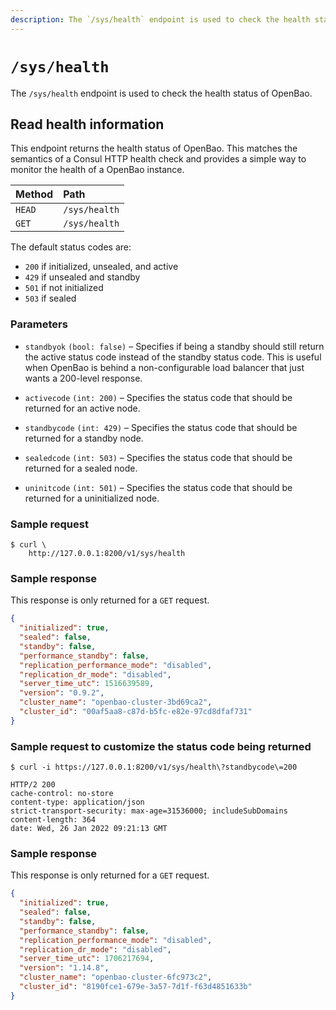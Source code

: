 ```yaml
---
description: The `/sys/health` endpoint is used to check the health status of OpenBao.
---
```


# `/sys/health`

The `/sys/health` endpoint is used to check the health status of OpenBao.

## Read health information

This endpoint returns the health status of OpenBao. This matches the semantics of
a Consul HTTP health check and provides a simple way to monitor the health of a
OpenBao instance.

| Method | Path          |
| :----- | :------------ |
| `HEAD` | `/sys/health` |
| `GET`  | `/sys/health` |

The default status codes are:

- `200` if initialized, unsealed, and active
- `429` if unsealed and standby
- `501` if not initialized
- `503` if sealed

### Parameters

- `standbyok` `(bool: false)` – Specifies if being a standby should still return
  the active status code instead of the standby status code. This is useful when
  OpenBao is behind a non-configurable load balancer that just wants a 200-level
  response.

- `activecode` `(int: 200)` – Specifies the status code that should be returned
  for an active node.

- `standbycode` `(int: 429)` – Specifies the status code that should be returned
  for a standby node.

- `sealedcode` `(int: 503)` – Specifies the status code that should be returned
  for a sealed node.

- `uninitcode` `(int: 501)` – Specifies the status code that should be returned
  for a uninitialized node.

### Sample request

```shell-session
$ curl \
    http://127.0.0.1:8200/v1/sys/health
```

### Sample response

This response is only returned for a `GET` request.

```json
{
  "initialized": true,
  "sealed": false,
  "standby": false,
  "performance_standby": false,
  "replication_performance_mode": "disabled",
  "replication_dr_mode": "disabled",
  "server_time_utc": 1516639589,
  "version": "0.9.2",
  "cluster_name": "openbao-cluster-3bd69ca2",
  "cluster_id": "00af5aa8-c87d-b5fc-e82e-97cd8dfaf731"
}
```

### Sample request to customize the status code being returned

```shell-session
$ curl -i https://127.0.0.1:8200/v1/sys/health\?standbycode\=200

HTTP/2 200
cache-control: no-store
content-type: application/json
strict-transport-security: max-age=31536000; includeSubDomains
content-length: 364
date: Wed, 26 Jan 2022 09:21:13 GMT
```

### Sample response

This response is only returned for a `GET` request.

```json
{
  "initialized": true,
  "sealed": false,
  "standby": false,
  "performance_standby": false,
  "replication_performance_mode": "disabled",
  "replication_dr_mode": "disabled",
  "server_time_utc": 1706217694,
  "version": "1.14.8",
  "cluster_name": "openbao-cluster-6fc973c2",
  "cluster_id": "8190fce1-679e-3a57-7d1f-f63d4851633b"
}
```
